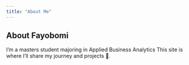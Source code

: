 ```yaml
---
title: "About Me"
---
```


## About Fayobomi  

I’m a masters student majoring in Applied Business Analytics
This site is where I’ll share my journey and projects 🚀.  
